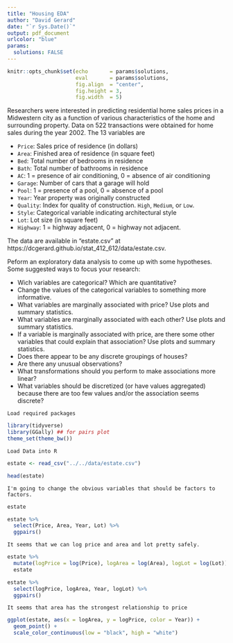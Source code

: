 ```yaml
---
title: "Housing EDA"
author: "David Gerard"
date: "`r Sys.Date()`"
output: pdf_document
urlcolor: "blue"
params:
  solutions: FALSE
---
```


```r
knitr::opts_chunk$set(echo       = params$solutions, 
                      eval       = params$solutions,
                      fig.align  = "center",
                      fig.height = 3, 
                      fig.width  = 5)
```

Researchers were interested in predicting residential home sales prices in a 
Midwestern city as a function of various characteristics of the home and 
surrounding property. Data on 522 transactions were obtained for home sales 
during the year 2002. The 13 variables are

- `Price`: Sales price of residence (in dollars)
- `Area`: Finished area of residence (in square feet)
- `Bed`: Total number of bedrooms in residence
- `Bath`: Total number of bathrooms in residence
- `AC`: 1 = presence of air conditioning, 0 = absence of air conditioning
- `Garage`: Number of cars that a garage will hold
- `Pool`: 1 = presence of a pool, 0 = absence of a pool
- `Year`: Year property was originally constructed
- `Quality`: Index for quality of construction. `High`, `Medium`, or `Low`.
- `Style`: Categorical variable indicating architectural style 
- `Lot`: Lot size (in square feet)
- `Highway`: 1 = highway adjacent, 0 = highway not adjacent.

The data are available in "estate.csv" at https://dcgerard.github.io/stat_412_612/data/estate.csv.

Peform an exploratory data analysis to come up with some hypotheses. Some 
suggested ways to focus your research:

- Wich variables are categorical? Which are quantitative?
- Change the values of the categorical variables to something more informative.
- What variables are marginally associated with price? Use plots and summary
  statistics.
- What variables are marginally associated with each other? Use plots and 
  summary statistics.
- If a variable is marginally associated with price, are there some other
  variables that could explain that association? Use plots and 
  summary statistics.
- Does there appear to be any discrete groupings of houses?
- Are there any unusual observations?
- What transformations should you perform to make associations more linear?
- What variables should be discretized (or have values aggregated) because
  there are too few values and/or the association seems discrete?


```block
Load required packages
```
```r
library(tidyverse)
library(GGally) ## for pairs plot
theme_set(theme_bw())
```

```block
Load Data into R
```
```r
estate <- read_csv("../../data/estate.csv")
```

```r
head(estate)
```

```block
I'm going to change the obvious variables that should be factors to factors.
```

```r
estate
```




```r
estate %>%
  select(Price, Area, Year, Lot) %>%
  ggpairs()
```

```block
It seems that we can log price and area and lot pretty safely.
```

```r
estate %>%
  mutate(logPrice = log(Price), logArea = log(Area), logLot = log(Lot)) ->
  estate

estate %>%
  select(logPrice, logArea, Year, logLot) %>%
  ggpairs()
```

```block
It seems that area has the strongest relationship to price
```

```r
ggplot(estate, aes(x = logArea, y = logPrice, color = Year)) +
  geom_point() +
  scale_color_continuous(low = "black", high = "white")
```





